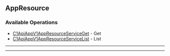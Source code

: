 
## AppResource

### Available Operations

* [C1ApiAppV1AppResourceServiceGet](/resources/app_resource/c1_api_app_v1_app_resource_service_get) - Get
* [C1ApiAppV1AppResourceServiceList](/resources/app_resource/c1_api_app_v1_app_resource_service_list) - List

---
<C1ApiAppV1AppResourceServiceGet />

---
<C1ApiAppV1AppResourceServiceList />

